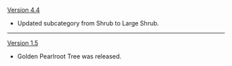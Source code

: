 {{Change History/Header}}
[[Version 4.4]]
* Updated subcategory from Shrub to Large Shrub.
----
[[Version 1.5]]
* Golden Pearlroot Tree was released.